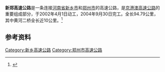 {{中国高速公路信息框
| 编号 = G4
| 名称 = 北京－港澳高速公路（新乡－郑州）
| 地圖 = 
| 路線簡稱 = 新郑
| 最近通車日期 = 2004年9月30日
| 规划总里程 = 94.79
| 起點 = 河南新乡
| 終點 = 河南郑州
| 出口處數 = 
| 服务区数 = 
}}

'''新郑高速公路'''是一条连接[[河南省|河南省]][[新乡市|新乡市]]和[[郑州市|郑州市]]的高速公路，是[[京港澳高速公路|京港澳高速公路]]的重要组成部分，于2002年4月1日动工，2004年9月30日完工。全长94.79公里，其中黄河二桥全长近10公里。<ref>{{cite web|url=http://news.sohu.com/20041001/n222323519.shtml|title=京珠高速公路全线贯通 新郑高速公路收费标准略高于其他高速公路|publisher=大河报|date=2004年10月1日|language=zh-hans|accessdate=2011年9月28日|archive-date=2011年1月25日|archive-url=https://web.archive.org/web/20110125115022/http://news.sohu.com/20041001/n222323519.shtml|dead-url=no}}</ref>

== 参考资料 ==
{{reflist}}

{{郑州主要道路}}
{{河南省高速公路}}
[[Category:新乡高速公路|Category:新乡高速公路]]
[[Category:郑州市高速公路|Category:郑州市高速公路]]